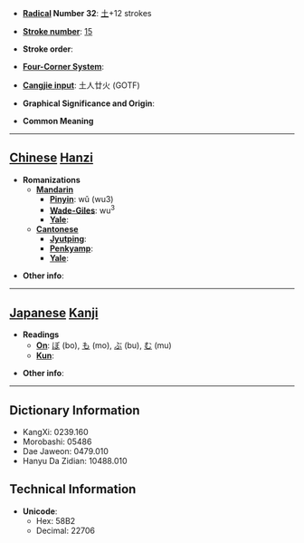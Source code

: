 * '''[[Wiktionary:Chinese radical index| Radical]] Number 32''': [[Wiktionary:Chinese radical index 土|土]]+12 strokes

* '''[[Wiktionary:Chinese total strokes index|Stroke number]]''': [[Wiktionary:Chinese total strokes index 15|15]]

* '''Stroke order''': 

* '''[[Wiktionary:Chinese four corner index|Four-Corner System]]''': 

* '''[[Wiktionary:Chinese Cangjie index|Cangjie input]]''': 土人廿火 (GOTF)

* '''Graphical Significance and Origin''': 

* '''Common Meaning'''

----

== [[Chinese]] [[Hanzi]] ==

* '''Romanizations'''
** '''[[Mandarin]]'''
*** '''[[Pinyin]]''': wǔ (wu3)
*** '''[[Wade-Giles]]''': wu<sup>3</sup>
*** '''[[Yale]]''': 
** '''[[Cantonese]]'''
*** '''[[Jyutping]]''':
*** '''[[Penkyamp]]''': 
*** '''[[Yale]]''': 

* '''Other info''': 

----

== [[Japanese]] [[Kanji]] ==

* '''Readings'''
** '''[[On]]''': [[ぼ]] (bo), [[も]] (mo), [[ぶ]] (bu), [[む]] (mu)
** '''[[Kun]]''': 

* '''Other info''':  

----

== Dictionary Information ==

* KangXi: 0239.160
* Morobashi: 05486
* Dae Jaweon: 0479.010
* Hanyu Da Zidian: 10488.010

== Technical Information ==

* '''Unicode''':
** Hex: 58B2
** Decimal: 22706